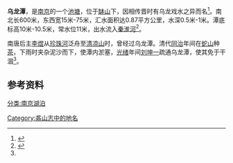 {{Coord|32.046152|118.766611|source:GoogleMaps|display=title}}
'''乌龙潭'''，是[[南京|南京]]的一个[[池塘|池塘]]，位于[[菠萝山_(南京)|缽山]]下，因相传晋时有乌龙戏水之异而名<ref name="盋山志">{{cite book|author1=顾云|title=盋山志|date=2009-04-01|publisher=南京出版社|location=南京|isbn=9787807184713|url=http://c.wanfangdata.com.cn/LocalChronicle-fz201207460.aspx|accessdate=2017-03-18|quote="乌龙潭在盔山前。相传晋时有黑龙见，或日刘宋时。故名。明潘之恒尝言，潭深莫测，广百余寻，长竞三里。南唐后主自珍珠河泛舟至清凉山，即此道。今循潭迤北而东，溪塘犹相间，意由旁近民，或堤或堰，或涸为田，故潭长仅余数武，深广称之。同治间，有司开蛇山种茶，山雨骤至，杂泥沙俱下，潭益淤塞。光绪七年，桑根先生言之总督刘公坤一，于水涸浚之，计工凡二万有奇，潭乃免湮废。参《名山胜概记》。"|deadurl=yes|archiveurl=https://web.archive.org/web/20170319024559/http://c.wanfangdata.com.cn/LocalChronicle-fz201207460.aspx|archivedate=2017-03-19}}</ref>。南北长600米，东西宽15米-75米，汇水面积达0.87平方公里，水深0.5米-1米。潭底标高10米-10.5米，常水位11米，出水流入[[秦淮河|秦淮河]]<ref name="南京地方志">{{cite book|author1=南京市鼓楼区地方志编纂委员会|title=鼓楼区志|date=2006-03-01|publisher=中华书局|location=北京|isbn=7101046371|pages=1271|edition=第一版|url=http://dfz.njgl.gov.cn/art/2013/4/24/art_40675_2306038.html|accessdate=2017-03-18|archive-date=2017-03-19|archive-url=https://web.archive.org/web/20170319022206/http://dfz.njgl.gov.cn/art/2013/4/24/art_40675_2306038.html|dead-url=yes}}</ref>。

南唐后主[[李煜|李煜]]从[[珍珠河|珍珠河]]泛舟至[[清凉山|清凉山]]时，曾经过乌龙潭。清代[[同治|同治]]年间在[[蛇山_(南京)|蛇山]]种[[茶|茶]]，下雨时夹杂泥沙而下，使潭内淤塞，[[光绪|光绪]]年间[[刘坤一|刘坤一]]疏通乌龙潭，使其免于干涸<ref name="盋山志"/>。

==参考资料==
{{reflist}}
[[分类:南京湖泊|分类:南京湖泊]]
[[Category:盋山志中的地名|Category:盋山志中的地名]]